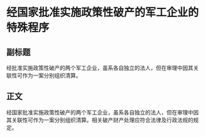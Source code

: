 # 经国家批准实施政策性破产的军工企业的特殊程序
## 副标题
经批准实施政策性破产的两个军工企业，虽系各自独立的法人，但在审理中因其关联性可作为一案分别组织清算。
## 正文
经国家批准实施政策性破产的两个军工企业，虽系各自独立的法人，但在审理中因其关联性可作为一案分别组织清算。相关破产财产处理应符合法律及行政法规的规定。